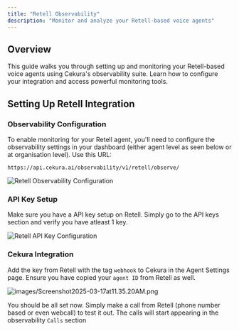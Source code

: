 ```yaml
---
title: "Retell Observability"
description: "Monitor and analyze your Retell-based voice agents"
---
```


## Overview

This guide walks you through setting up and monitoring your Retell-based voice agents using Cekura's observability suite. Learn how to configure your integration and access powerful monitoring tools.

## Setting Up Retell Integration

### Observability Configuration

To enable monitoring for your Retell agent, you'll need to configure the observability settings in your dashboard (either agent level as seen below or at organisation level). Use this URL:

```
https://api.cekura.ai/observability/v1/retell/observe/
```

![Retell Observability Configuration](/images/retell-observe.png)

### API Key Setup

Make sure you have a API key setup on Retell. Simply go to the API keys section and verify you have atleast 1 key. 

![Retell API Key Configuration](/images/retellapikey.png)

### Cekura Integration

Add the key from Retell with the tag `webhook` to Cekura in the Agent Settings page. Ensure you have copied your `agent ID` from Retell as well. 

![images/Screenshot2025-03-17at11.35.20AM.png](/images/Screenshot2025-03-17at11.35.20AM.png)

You should be all set now. Simply make a call from Retell (phone number based or even webcall) to test it out. The calls will start appearing in the observability `Calls` section